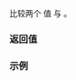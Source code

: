 {{cpp/chrono/title|1=operator=={{small|(std::chrono::year_month_weekday_last)}}}}
{{cpp/chrono/year_month_weekday_last/navbar}}
{{dcl begin}}
{{dcl header|chrono}}
{{dcl|since=c++20|1=
constexpr bool operator==( const std::chrono::year_month_weekday_last&amp; x, 
                           const std::chrono::year_month_weekday_last&amp; y ) noexcept;
}}
{{dcl end}}

比较两个 {{tt|year_month_weekday_last}} 值 {{c|x}} 与 {{c|y}}。

{{cpp/note synthesized eq}}

=== 返回值 ===
{{c|1=x.year() == y.year() &amp;&amp; x.month() == y.month() &amp;&amp; x.weekday() == y.weekday()}}

=== 示例 ===
{{example
|code=
#include &lt;chrono&gt;
#include &lt;iostream&gt;
using namespace std::chrono;
 
int main()
{
    constexpr auto ymwdl1{Tuesday[last]/11/2021};
    auto ymwdl2 = Tuesday[last]/11/2020;
    ymwdl2 += months(12);
    std::cout &lt;&lt; std::boolalpha &lt;&lt; (ymwdl1 == ymwdl2) &lt;&lt; '\n';
}
|output=
true
}}

{{langlinks|en|es|ja|ru}}